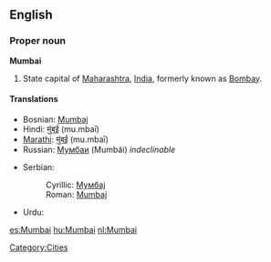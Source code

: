 ==English==

===Proper noun===
'''Mumbai'''

# State capital of [[Maharashtra]], [[India]], formerly known as [[Bombay]].

====Translations====
{{top}}
* Bosnian: [[Mumbaj#Bosnian|Mumbaj]] {{m}}
* Hindi: [[मुंबई]] (mu.mbaī)
* [[Marathi]]: [[मुंबई]] (mu.mbaī)
* Russian: [[Мумбаи]] (Mumbái) ''indeclinable''
{{mid}}
* Serbian:
*: Cyrillic: [[Мумбај#Serbian|Мумбај]] {{m}}
*: Roman: [[Mumbaj#Serbian|Mumbaj]] {{m}}
* Urdu: {{ur-Arab|[[ممبئ|مُمبئ]]}}
{{bottom}}

[[Category:Cities]]

[[es:Mumbai]]
[[hu:Mumbai]]
[[nl:Mumbai]]